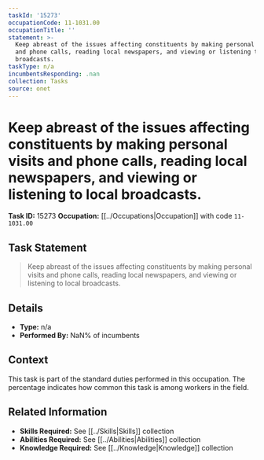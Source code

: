 ```yaml
---
taskId: '15273'
occupationCode: 11-1031.00
occupationTitle: ''
statement: >-
  Keep abreast of the issues affecting constituents by making personal visits
  and phone calls, reading local newspapers, and viewing or listening to local
  broadcasts.
taskType: n/a
incumbentsResponding: .nan
collection: Tasks
source: onet
---
```

# Keep abreast of the issues affecting constituents by making personal visits and phone calls, reading local newspapers, and viewing or listening to local broadcasts.

**Task ID:** 15273
**Occupation:** [[../Occupations|Occupation]] with code `11-1031.00`

## Task Statement

> Keep abreast of the issues affecting constituents by making personal visits and phone calls, reading local newspapers, and viewing or listening to local broadcasts.

## Details

- **Type:** n/a
- **Performed By:** NaN% of incumbents

## Context

This task is part of the standard duties performed in this occupation. The percentage indicates how common this task is among workers in the field.

## Related Information

- **Skills Required:** See [[../Skills|Skills]] collection
- **Abilities Required:** See [[../Abilities|Abilities]] collection
- **Knowledge Required:** See [[../Knowledge|Knowledge]] collection
